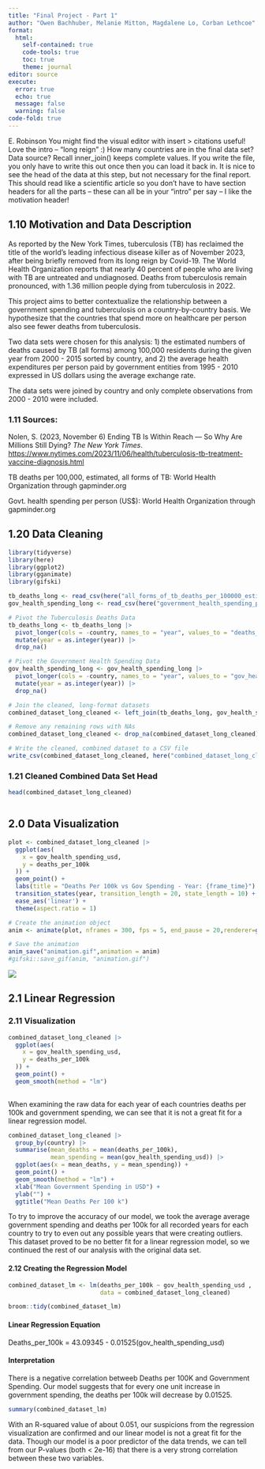---
title: "Final Project - Part 1"
author: "Owen Bachhuber, Melanie Mitton, Magdalene Lo, Corban Lethcoe"
format: 
  html:
    self-contained: true
    code-tools: true
    toc: true
    theme: journal
editor: source
execute: 
  error: true
  echo: true
  message: false
  warning: false
code-fold: true
---

E. Robinson
You might find the visual editor with insert > citations useful! Love the intro -- "long reign" :) How many countries are in the final data set? Data source? Recall inner_join() keeps complete values. If you write the file, you only have to write this out once then you can load it back in. It is nice to see the head of the data at this step, but not necessary for the final report. This should read like a scientific article so you don't have to have section headers for all the parts -- these can all be in your "intro" per say -- I like the motivation header!

## 1.10 Motivation and Data Description 

As reported by the New York Times, tuberculosis (TB) has reclaimed the title of the world’s leading infectious disease killer as of November 2023, after being briefly removed from its long reign by Covid-19. The World Health Organization reports that nearly 40 percent of people who are living with TB are untreated and undiagnosed. Deaths from tuberculosis remain pronounced, with 1.36 million people dying from tuberculosis in 2022. 

This project aims to better contextualize the relationship between a government spending and tuberculosis on a country-by-country basis. We hypothesize that the countries that spend more on healthcare per person also see fewer deaths from tuberculosis.

Two data sets were chosen for this analysis: 1) the estimated numbers of deaths caused by TB (all forms) among 100,000 residents during the given year from 2000 - 2015 sorted by country, and 2) the average health expenditures per person paid by government entities from 1995 - 2010 expressed in US dollars using the average exchange rate. 

The data sets were joined by country and only complete observations from 2000 - 2010 were included.

### 1.11 Sources:
Nolen, S. (2023, November 6) Ending TB Is Within Reach — So Why Are Millions Still Dying? *The New York Times*. [https://www.nytimes.com/2023/11/06/health/tuberculosis-tb-treatment-vaccine-diagnosis.html](https://www.nytimes.com/2023/11/06/health/tuberculosis-tb-treatment-vaccine-diagnosis.html)

TB deaths per 100,000, estimated, all forms of TB: World Health Organization through gapminder.org

Govt. health spending per person (US$): World Health Organization through gapminder.org

## 1.20 Data Cleaning 

```{r}
library(tidyverse)
library(here)
library(ggplot2)
library(gganimate)
library(gifski)

tb_deaths_long <- read_csv(here("all_forms_of_tb_deaths_per_100000_estimated.csv"))
gov_health_spending_long <- read_csv(here("government_health_spending_per_person_us.csv"))

# Pivot the Tuberculosis Deaths Data
tb_deaths_long <- tb_deaths_long |> 
  pivot_longer(cols = -country, names_to = "year", values_to = "deaths_per_100k", names_prefix = "X") |> 
  mutate(year = as.integer(year)) |> 
  drop_na()

# Pivot the Government Health Spending Data
gov_health_spending_long <- gov_health_spending_long |> 
  pivot_longer(cols = -country, names_to = "year", values_to = "gov_health_spending_usd", names_prefix = "X") |> 
  mutate(year = as.integer(year)) |> 
  drop_na()

# Join the cleaned, long-format datasets
combined_dataset_long_cleaned <- left_join(tb_deaths_long, gov_health_spending_long, by = c("country", "year"))

# Remove any remaining rows with NAs
combined_dataset_long_cleaned <- drop_na(combined_dataset_long_cleaned)

# Write the cleaned, combined dataset to a CSV file
write_csv(combined_dataset_long_cleaned, here("combined_dataset_long_cleaned.csv"))

```
### 1.21 Cleaned Combined Data Set Head
```{r}
head(combined_dataset_long_cleaned)

```
```{r}

```

## 2.0 Data Visualization
```{r}
plot <- combined_dataset_long_cleaned |>
  ggplot(aes(
    x = gov_health_spending_usd, 
    y = deaths_per_100k
  )) + 
  geom_point() +
  labs(title = "Deaths Per 100k vs Gov Spending - Year: {frame_time}") +
  transition_states(year, transition_length = 20, state_length = 10) + 
  ease_aes('linear') + 
  theme(aspect.ratio = 1)

# Create the animation object
anim <- animate(plot, nframes = 300, fps = 5, end_pause = 20,renderer=gifski_renderer())

# Save the animation
anim_save("animation.gif",animation = anim)
#gifski::save_gif(anim, "animation.gif")
```
![](C:\\Users\\melan\\OneDrive\\STAT_531\\project\\Animation_trials\\Generated_animations\\trial_1_animation.gif)

## 2.1 Linear Regression
### 2.11 Visualization
```{r}
combined_dataset_long_cleaned |>
  ggplot(aes(
    x = gov_health_spending_usd, 
    y = deaths_per_100k
  )) + 
  geom_point() +
  geom_smooth(method = "lm")
  

```
When examining the raw data for each year of each countries deaths per 100k and government spending, we can see that it is not a great fit for a linear regression model. 

```{r}
combined_dataset_long_cleaned |> 
  group_by(country) |> 
  summarise(mean_deaths = mean(deaths_per_100k), 
            mean_spending = mean(gov_health_spending_usd)) |>
  ggplot(aes(x = mean_deaths, y = mean_spending)) +
  geom_point() + 
  geom_smooth(method = "lm") + 
  xlab("Mean Government Spending in USD") + 
  ylab("") + 
  ggtitle("Mean Deaths Per 100 k")
```
To try to improve the accuracy of our model, we took the average average government spending and deaths per 100k for all recorded years for each country to try to even out any possible years that were creating outliers. This dataset proved to be no better fit for a linear regression model, so we continued the rest of our analysis with the original data set.

#### 2.12 Creating the Regression Model

```{r}
combined_dataset_lm <- lm(deaths_per_100k ~ gov_health_spending_usd , 
                          data = combined_dataset_long_cleaned)

broom::tidy(combined_dataset_lm)
```
#### Linear Regression Equation
Deaths_per_100k = 43.09345 - 0.01525(gov_health_spending_usd)

#### Interpretation
There is a negative correlation betweeb Deaths per 100K and Government Spending. Our model suggests that for every one unit increase in government spending, the deaths per 100k will decrease by 0.01525.
```{r}
summary(combined_dataset_lm)
```
With an R-squared value of about 0.051, our suspicions from the regression visualization are confirmed and our linear model is not a great fit for the data. Though our model is a poor predictor of the data trends, we can tell from our P-values (both < 2e-16) that there is a very strong correlation between these two variables. 

